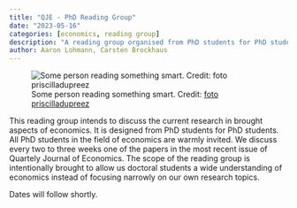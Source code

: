 ```yaml
---
title: "QJE - PhD Reading Group"
date: "2023-05-16"
categories: [economics, reading group]
description: "A reading group organised from PhD students for PhD students."
author: Aaron Lohmann, Carsten Brockhaus
---
```


![Some person reading something smart. Credit: [foto priscilladupreez](https://unsplash.com/@priscilladupreez)](foto-reading-group.jpg)

This reading group intends to discuss the current research in brought aspects of economics. It is designed from PhD students for PhD students. All PhD students in the field of economics are warmly invited. We discuss every two to three weeks one of the papers in the most recent issue of Quartely Journal of Economics. The scope of the reading group is intentionally brought to allow us doctoral students a wide understanding of economics instead of focusing narrowly on our own research topics.

Dates will follow shortly.
